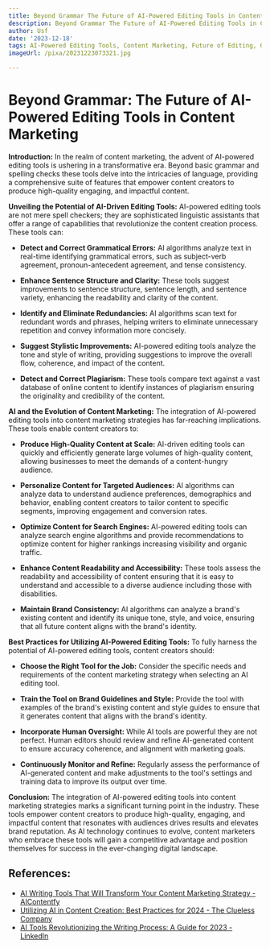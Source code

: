 ```yaml
---
title: Beyond Grammar The Future of AI-Powered Editing Tools in Content Marketing
description: Beyond Grammar The Future of AI-Powered Editing Tools in Content Marketing
author: Usf
date: '2023-12-18'
tags: AI-Powered Editing Tools, Content Marketing, Future of Editing, Grammar, Writing
imageUrl: /pixa/20231223073321.jpg

---
```

# Beyond Grammar: The Future of AI-Powered Editing Tools in Content Marketing

**Introduction:**
In the realm of content marketing, the advent of AI-powered editing tools is  ushering in a transformative era. Beyond basic grammar and spelling checks these tools delve into  the  intricacies of language, providing a comprehensive suite of features that empower content creators to produce high-quality engaging, and impactful content.

**Unveiling the Potential of AI-Driven Editing Tools:**
AI-powered editing tools are not mere spell checkers; they  are sophisticated linguistic assistants that  offer a range of  capabilities that revolutionize the content creation process. These tools  can:

- **Detect  and Correct Grammatical Errors:** AI algorithms analyze text in real-time identifying grammatical errors, such as subject-verb agreement, pronoun-antecedent agreement, and tense consistency.

- **Enhance Sentence Structure  and Clarity:** These tools suggest improvements to sentence structure, sentence length, and sentence variety, enhancing the readability and clarity of the content.

- **Identify and Eliminate Redundancies:** AI  algorithms scan text for redundant words and phrases,  helping writers  to eliminate unnecessary repetition and convey information more concisely.

-  **Suggest Stylistic Improvements:** AI-powered editing tools analyze the tone and style of writing, providing suggestions  to improve the overall flow, coherence, and impact of the content.

- **Detect  and Correct Plagiarism:** These tools  compare text against a vast database of online content to  identify instances of  plagiarism ensuring the originality  and credibility of the content.

**AI and the Evolution of Content Marketing:**
The integration of AI-powered editing tools into content marketing strategies has far-reaching implications. These tools enable content creators to:

-  **Produce High-Quality Content at Scale:** AI-driven editing tools can quickly and efficiently generate large volumes of high-quality content, allowing businesses  to meet the demands of  a content-hungry audience.

- **Personalize Content for Targeted Audiences:** AI algorithms can analyze data to  understand audience preferences, demographics and behavior, enabling content creators to tailor content  to specific segments, improving engagement and conversion rates.

- **Optimize Content for Search Engines:** AI-powered editing tools can analyze search engine algorithms and provide recommendations to optimize content for higher rankings increasing visibility and organic traffic.

- **Enhance Content Readability and Accessibility:** These tools  assess the readability and accessibility of content ensuring that it is easy to understand and accessible to a diverse  audience including those with disabilities.

- **Maintain Brand  Consistency:** AI algorithms can  analyze  a brand's existing  content and identify its unique tone, style, and voice, ensuring that  all future  content aligns with the brand's identity.

**Best Practices for Utilizing AI-Powered Editing  Tools:**
To fully harness  the potential of AI-powered editing tools,  content creators should:

- **Choose the Right Tool for the Job:** Consider  the specific needs and requirements of  the content marketing strategy when selecting an AI editing tool.

- **Train the Tool on  Brand Guidelines and Style:** Provide the tool with examples of  the brand's existing  content and  style  guides to ensure that it generates content that  aligns with the brand's identity.

- **Incorporate Human Oversight:** While AI tools  are powerful they are not  perfect.  Human editors should review and refine AI-generated content to  ensure accuracy coherence, and alignment with marketing goals.

-  **Continuously Monitor  and Refine:** Regularly assess the performance of AI-generated content and make adjustments to the tool's settings and training  data to improve its output over time.

**Conclusion:**
The  integration of  AI-powered editing tools into content marketing strategies marks a significant turning point in the industry.  These tools empower content creators to produce high-quality, engaging, and impactful content that resonates with audiences drives  results and elevates  brand reputation. As  AI technology continues to evolve, content  marketers who embrace these tools  will gain a competitive advantage and position themselves for success in the ever-changing digital landscape.

## References:
- [AI Writing Tools That Will Transform Your Content Marketing Strategy - AIContentfy](https://aicontentfy.com/en/blog/ai-writing-tools-that-will-transform-content-marketing-strategy)
- [Utilizing AI in Content Creation: Best Practices for 2024 - The Clueless Company](https://www.theclueless.company/how-to-use-ai-in-content-creation/)
- [AI Tools Revolutionizing the Writing Process: A Guide for 2023 - LinkedIn](https://www.linkedin.com/pulse/ai-tools-revolutionizing-writing-process-guide-2023-muhammad-faisal)
